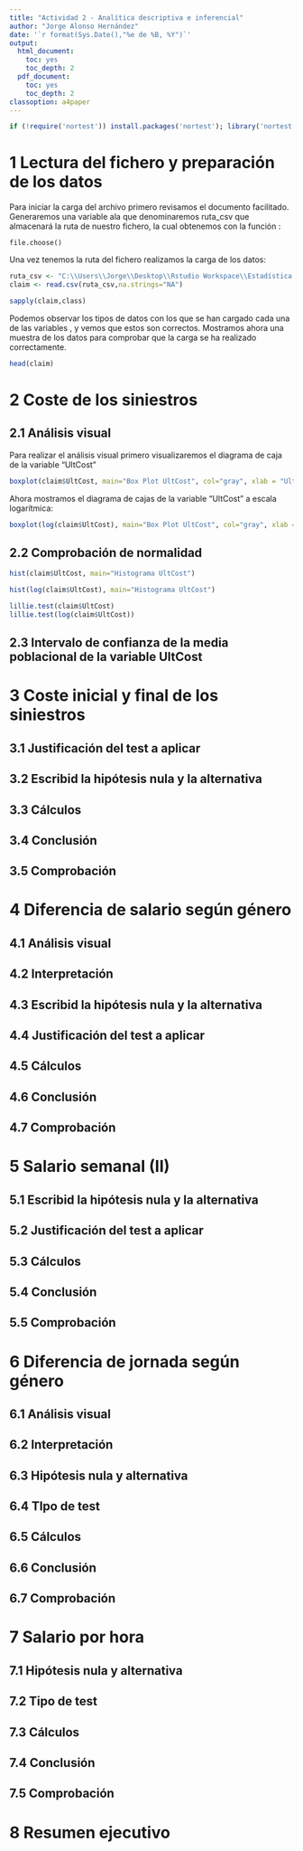 ```yaml
---
title: "Actividad 2 - Analítica descriptiva e inferencial"
author: "Jorge Alonso Hernández"
date: '`r format(Sys.Date(),"%e de %B, %Y")`'
output: 
  html_document: 
    toc: yes
    toc_depth: 2
  pdf_document: 
    toc: yes
    toc_depth: 2
classoption: a4paper
---
```



```r
if (!require('nortest')) install.packages('nortest'); library('nortest')
````

# 1 Lectura del fichero y preparación de los datos

Para iniciar la carga del archivo primero revisamos el documento facilitado. Generaremos una variable ala que denominaremos ruta_csv que almacenará la ruta de nuestro fichero, la cual obtenemos con la función :

````
file.choose()
````

Una vez tenemos la ruta del fichero realizamos la carga de los datos:

```r
ruta_csv <- "C:\\Users\\Jorge\\Desktop\\Rstudio Workspace\\Estadística Avanzada\\Actividad 2\\train_clean2.csv"
claim <- read.csv(ruta_csv,na.strings="NA")

sapply(claim,class)
````

Podemos observar los tipos de datos con los que se han cargado cada una de las variables , y vemos que estos son correctos. Mostramos ahora una muestra de los datos para comprobar que la carga se ha realizado correctamente.

```r
head(claim)
````


# 2 Coste de los siniestros
## 2.1 Análisis visual

Para realizar el análisis visual primero visualizaremos el diagrama de caja de la variable "UltCost"

```r
boxplot(claim$UltCost, main="Box Plot UltCost", col="gray", xlab = "UltCost", ylab = "Values")
````

Ahora mostramos el diagrama de cajas de la variable "UltCost" a escala logarítmica:

```r
boxplot(log(claim$UltCost), main="Box Plot UltCost", col="gray", xlab = "UltCost", ylab = "Values")
````


## 2.2 Comprobación de normalidad

```r
hist(claim$UltCost, main="Histograma UltCost")
````

```r
hist(log(claim$UltCost), main="Histograma UltCost")
````

```r
lillie.test(claim$UltCost)
lillie.test(log(claim$UltCost))
````


## 2.3 Intervalo de confianza de la media poblacional de la variable UltCost

# 3 Coste inicial y final de los siniestros
## 3.1 Justificación del test a aplicar

## 3.2 Escribid la hipótesis nula y la alternativa

## 3.3 Cálculos

## 3.4 Conclusión

## 3.5 Comprobación

# 4 Diferencia de salario según género
## 4.1 Análisis visual

## 4.2 Interpretación

## 4.3 Escribid la hipótesis nula y la alternativa

## 4.4 Justificación del test a aplicar

## 4.5 Cálculos

## 4.6 Conclusión

## 4.7 Comprobación

# 5 Salario semanal (II)
## 5.1 Escribid la hipótesis nula y la alternativa

## 5.2 Justificación del test a aplicar

## 5.3 Cálculos

## 5.4 Conclusión

## 5.5 Comprobación

# 6 Diferencia de jornada según género
## 6.1 Análisis visual

## 6.2 Interpretación

## 6.3 Hipótesis nula y alternativa

## 6.4 TIpo de test

## 6.5 Cálculos

## 6.6 Conclusión

## 6.7 Comprobación

# 7 Salario por hora
## 7.1 Hipótesis nula y alternativa

## 7.2 Tipo de test

## 7.3 Cálculos

## 7.4 Conclusión

## 7.5 Comprobación

# 8 Resumen ejecutivo





